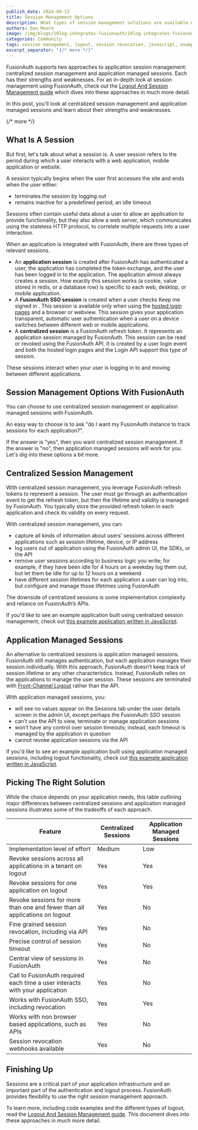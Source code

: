 ```yaml
---
publish_date: 2024-09-13
title: Session Management Options
description: What types of session management solutions are available with FusionAuth?
authors: Dan Moore
image: /img/blogs/10log-integrates-fusionauth/10log-integrates-fusionauth.png
categories: Community
tags: session management, logout, session revocation, javascript, example apps
excerpt_separator: "{/* more */}"
---
```


FusionAuth supports two approaches to application session management: centralized session management and application managed sessions. Each has their strengths and weaknesses. 
For an in-depth look at session management using FusionAuth, check out the [Logout And Session Management guide](/docs/lifecycle/authenticate-users/logout-session-management) which dives into these approaches in much more detail.

In this post, you'll look at centralized session management and application managed sessions and learn about their strengths and weaknesses.

{/* more */}

## What Is A Session

But first, let's talk about what a session is.  A user session refers to the period during which a user interacts with a web application, mobile application or website.

A session typically begins when the user first accesses the site and ends when the user either:

* terminates the session by logging out
* remains inactive for a predefined period; an idle timeout

Sessions often contain useful data about a user to allow an application to provide functionality, but they also allow a web server, which communicates using the stateless HTTP protocol, to correlate multiple requests into a user interaction.

When an application is integrated with FusionAuth, there are three types of relevant sessions.

* An **application session** is created after FusionAuth has authenticated a user, the application has completed the token exchange, and the user has been logged in to the application. The application almost always creates a session. How exactly this session works (a cookie, value stored in redis, or a database row) is specific to each web, desktop, or mobile application.
* A **FusionAuth SSO session** is created when a user checks <InlineUIElement>Keep me signed in </InlineUIElement>. This session is available only when using the [hosted login pages](/docs/get-started/core-concepts/integration-points#hosted-login-pages) and a browser or webview. This session gives your application transparent, automatic user authentication when a user on a device switches between different web or mobile applications.
* A **centralized session** is a FusionAuth refresh token. It represents an application session managed by FusionAuth. This session can be read or revoked using the FusionAuth API. It is created by a user login event and both the hosted login pages and the Login API support this type of session.

These sessions interact when your user is logging in to and moving between different applications.

## Session Management Options With FusionAuth

You can choose to use centralized session management or application managed sessions with FusionAuth.

An easy way to choose is to ask "do I want my FusionAuth instance to track sessions for each application?".

If the answer is "yes", then you want centralized session management. If the answer is "no", then application managed sessions will work for you. Let's dig into these options a bit more.

## Centralized Session Management

With centralized session management, you leverage FusionAuth refresh tokens to represent a session. The user must go through an authentication event to get the refresh token, but then the lifetime and validity is managed by FusionAuth. You typically store the provided refresh token in each application and check its validity on every request.

With centralized session management, you can:

* capture all kinds of information about users’ sessions across different applications such as session lifetime, device, or IP address
* log users out of application using the FusionAuth admin UI, the SDKs, or the API
* remove user sessions according to business logic you write; for example, if they have been idle for 4 hours on a weekday log them out, but let them be idle for up to 12 hours on a weekend
* have different session lifetimes for each application a user can log into, but configure and manage those lifetimes using FusionAuth

The downside of centralized sessions is some implementation complexity and reliance on FusionAuth’s APIs.

If you'd like to see an example application built using centralized session management, check out [this example application written in JavaScript](https://github.com/FusionAuth/fusionauth-example-node-centralized-sessions/).

## Application Managed Sessions

An alternative to centralized sessions is application managed sessions. FusionAuth still manages authentication, but each application manages their session individually. With this approach, FusionAuth doesn’t keep track of session lifetime or any other characteristics. Instead, FusionAuth relies on the applications to manage the user session. These sessions are terminated with [Front-Channel Logout](/docs/lifecycle/authenticate-users/oauth/endpoints#logout) rather than the API.

With application managed sessions, you:

* will see no values appear on the Sessions tab under the user details screen in the admin UI, except perhaps the FusionAuth SSO session
* can't use the API to view, terminate or manage application sessions
* won’t have any control over session timeouts; instead, each timeout is managed by the application in question
* cannot revoke application sessions via the API

If you'd like to see an example application built using application managed sessions, including logout functionality, check out [this example application written in JavaScript](https://github.com/FusionAuth/fusionauth-example-node-sso/).

## Picking The Right Solution

While the choice depends on your application needs, this table outlining major differences between centralized sessions and application managed sessions illustrates some of the tradeoffs of each approach.

| Feature | Centralized Sessions | Application Managed Sessions | 
| -------- | ------- | ------- |
| Implementation level of effort | Medium | Low |
| Revoke sessions across all applications in a tenant on logout | Yes | Yes |
| Revoke sessions for one application on logout | Yes | Yes |
| Revoke sessions for more than one and fewer than all applications on logout | Yes | No |
| Fine grained session revocation, including via API | Yes | No | 
| Precise control of session timeout | Yes | No | 
| Central view of sessions in FusionAuth | Yes | No | 
| Call to FusionAuth required each time a user interacts with your application | Yes | No | 
| Works with FusionAuth SSO, including revocation | Yes | Yes |
| Works with non browser based applications, such as APIs | Yes | No |
| Session revocation webhooks available | Yes | No |

## Finishing Up

Sessions are a critical part of your application infrastructure and an important part of the authentication and logout process. FusionAuth provides flexibility to use the right session management approach. 

To learn more, including code examples and the different types of logout, read the [Logout And Session Management guide](/docs/lifecycle/authenticate-users/logout-session-management). This document dives into these approaches in much more detail.
